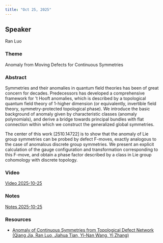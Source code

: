 ```yaml
---
title: "Oct 25, 2025"
---
```


## Speaker
Ran Luo

### Theme
Anomaly from Moving Defects for Continuous Symmetries

### Abstract
Symmetries and their anomalies in quantum field theories has been of great concern for decades. Predecessors has developed a comprehensive framework for 't Hooft anomalies, which is described by a topological quantum field theory of 1-higher dimension (or equivalently, invertible field theory, symmetry-protected topological phase). We introduce the basic background of anomaly given by characteristic classes (anomaly polynomials), and derive a bridge towards principal bundles with flat connection within which we construct the generalized global symmetries.

The center of this work [2510.14722] is to show that the anomaly of Lie group symmetries can be probed by defect F-moves, exactly analogous to the case of anomalous discrete group symmetries. We present an explicit calculation of the gauge configuration and transformation corresponding to this F-move, and obtain a phase factor described by a class in Lie group cohomology with discrete topology.

### Video  
[Video 2025-10-25](https://drive.google.com/file/d/1TQ8_QlWIzqRz4FrRZ8oDN4bOYEm8iPcN/view?usp=sharing)

### Notes  
[Notes 2025-10-25](https://drive.google.com/file/d/1HbHE7RwA6KH-l_zRlJrnyhWF_ZH1c_6F/view?usp=sharing)

### Resources  
- [Anomaly of Continuous Symmetries from Topological Defect Network (Qiang Jia, Ran Luo, Jiahua Tian, Yi-Nan Wang, Yi Zhang)](https://arxiv.org/abs/2510.14722)
